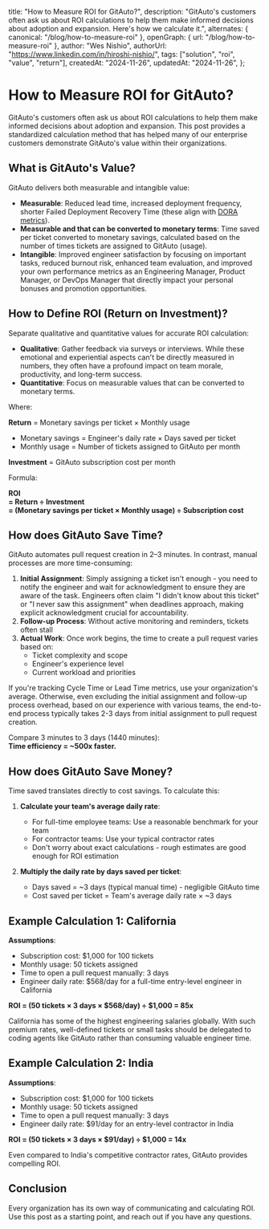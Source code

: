   title: "How to Measure ROI for GitAuto?",
  description:
    "GitAuto's customers often ask us about ROI calculations to help them make informed decisions about adoption and expansion. Here's how we calculate it.",
  alternates: { canonical: "/blog/how-to-measure-roi" },
  openGraph: { url: "/blog/how-to-measure-roi" },
  author: "Wes Nishio",
  authorUrl: "https://www.linkedin.com/in/hiroshi-nishio/",
  tags: ["solution", "roi", "value", "return"],
  createdAt: "2024-11-26",
  updatedAt: "2024-11-26",
};

# How to Measure ROI for GitAuto?

GitAuto's customers often ask us about ROI calculations to help them make informed decisions about adoption and expansion. This post provides a standardized calculation method that has helped many of our enterprise customers demonstrate GitAuto's value within their organizations.

## What is GitAuto's Value?

GitAuto delivers both measurable and intangible value:

- **Measurable**: Reduced lead time, increased deployment frequency, shorter Failed Deployment Recovery Time (these align with [DORA metrics](/blog/what-are-dora-metrics)).
- **Measurable and that can be converted to monetary terms**: Time saved per ticket converted to monetary savings, calculated based on the number of times tickets are assigned to GitAuto (usage).
- **Intangible**: Improved engineer satisfaction by focusing on important tasks, reduced burnout risk, enhanced team evaluation, and improved your own performance metrics as an Engineering Manager, Product Manager, or DevOps Manager that directly impact your personal bonuses and promotion opportunities.

## How to Define ROI (Return on Investment)?

Separate qualitative and quantitative values for accurate ROI calculation:

- **Qualitative**: Gather feedback via surveys or interviews. While these emotional and experiential aspects can't be directly measured in numbers, they often have a profound impact on team morale, productivity, and long-term success.
- **Quantitative**: Focus on measurable values that can be converted to monetary terms.

Where:

**Return** = Monetary savings per ticket × Monthly usage

- Monetary savings = Engineer's daily rate × Days saved per ticket
- Monthly usage = Number of tickets assigned to GitAuto per month

**Investment** = GitAuto subscription cost per month

Formula:

**ROI <br /> = Return ÷ Investment <br /> = (Monetary savings per ticket × Monthly usage) ÷ Subscription cost**

## How does GitAuto Save Time?

GitAuto automates pull request creation in 2–3 minutes. In contrast, manual processes are more time-consuming:

1. **Initial Assignment**: Simply assigning a ticket isn't enough - you need to notify the engineer and wait for acknowledgment to ensure they are aware of the task. Engineers often claim "I didn't know about this ticket" or "I never saw this assignment" when deadlines approach, making explicit acknowledgment crucial for accountability.
2. **Follow-up Process**: Without active monitoring and reminders, tickets often stall
3. **Actual Work**: Once work begins, the time to create a pull request varies based on:
   - Ticket complexity and scope
   - Engineer's experience level
   - Current workload and priorities

If you're tracking Cycle Time or Lead Time metrics, use your organization's average. Otherwise, even excluding the initial assignment and follow-up process overhead, based on our experience with various teams, the end-to-end process typically takes 2-3 days from initial assignment to pull request creation.

Compare 3 minutes to 3 days (1440 minutes):  
**Time efficiency = ~500x faster.**

## How does GitAuto Save Money?

Time saved translates directly to cost savings. To calculate this:

1. **Calculate your team's average daily rate**:

   - For full-time employee teams: Use a reasonable benchmark for your team
   - For contractor teams: Use your typical contractor rates
   - Don't worry about exact calculations - rough estimates are good enough for ROI estimation

2. **Multiply the daily rate by days saved per ticket**:

   - Days saved = ~3 days (typical manual time) - negligible GitAuto time
   - Cost saved per ticket = Team's average daily rate × ~3 days

## Example Calculation 1: California

**Assumptions**:

- Subscription cost: $1,000 for 100 tickets
- Monthly usage: 50 tickets assigned
- Time to open a pull request manually: 3 days
- Engineer daily rate: $568/day for a full-time entry-level engineer in California

**ROI = (50 tickets × 3 days × $568/day) ÷ $1,000 = 85x**

California has some of the highest engineering salaries globally. With such premium rates, well-defined tickets or small tasks should be delegated to coding agents like GitAuto rather than consuming valuable engineer time.

## Example Calculation 2: India

**Assumptions**:

- Subscription cost: $1,000 for 100 tickets
- Monthly usage: 50 tickets assigned
- Time to open a pull request manually: 3 days
- Engineer daily rate: $91/day for an entry-level contractor in India

**ROI = (50 tickets × 3 days × $91/day) ÷ $1,000 = 14x**

Even compared to India's competitive contractor rates, GitAuto provides compelling ROI.

## Conclusion

Every organization has its own way of communicating and calculating ROI. Use this post as a starting point, and reach out if you have any questions.
